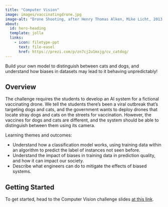 ```yaml
---
title: "Computer Vision"
image: images/vaccinatingdrone.jpg
image-alt: "Drone Shooting, after Henry Thomas Alken, Mike Licht, 2013, Flickr, CC BY 2.0"
about:
  id: hero-heading
  template: jolla
  links:
    - icon: filetype-ppt
      text: file-easel
      href: https://prezi.com/p/zn7cj2u1mxjg/cv_catdog/
---
```


:::{#hero-heading}

Build your own model to distinguish between cats and dogs, and understand how biases in datasets may lead to it behaving unpredictably!

## Overview

The challenge requires the students to develop an AI system for a fictional vaccinating drone. We tell the students there's been a viral outbreak that's targeting dogs and cats, and the government wants to deploy drones that locate stray dogs and cats on the streets for vaccination. However, the vaccines for dogs and cats are different, and the system should be able to distinguish between them using its camera.

Learning themes and outcomes:

- Understand how a classification model works, using training data within an algorithm to predict the label of instances not seen before.
- Understand the impact of biases in training data in prediction quality, and how it can impact our society.
- Describe what engineers can do to mitigate the effects of biased systems.


## Getting Started

To get started, head to the Computer Vision challenge slides [at this link](https://prezi.com/p/zn7cj2u1mxjg/cv_catdog/).

:::

